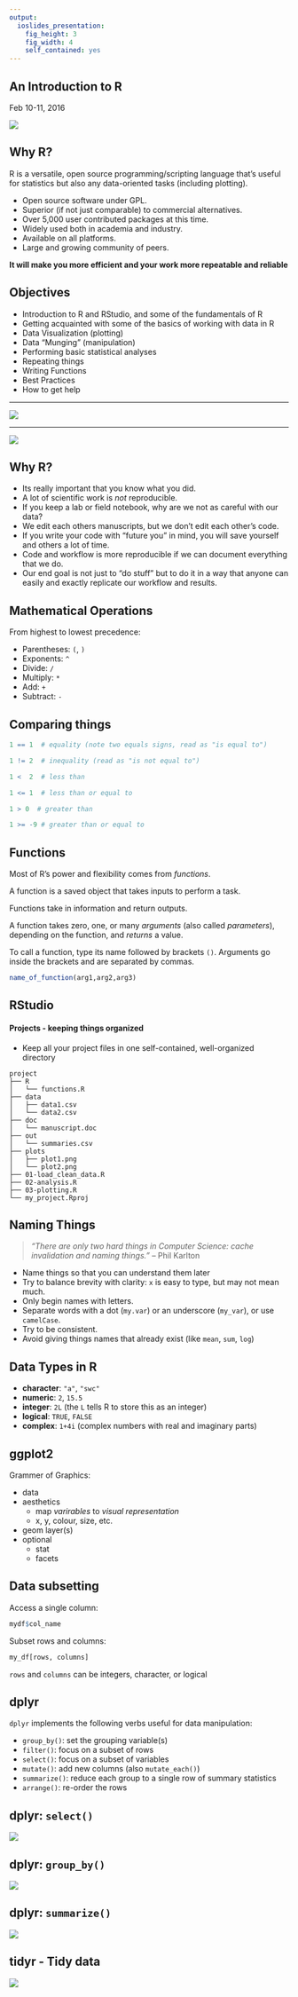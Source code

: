 ```yaml
---
output:
  ioslides_presentation:
    fig_height: 3
    fig_width: 4
    self_contained: yes
---
```


## An Introduction to R

Feb 10-11, 2016

![](img/RLogo.png)

## Why R?

R is a versatile, open source programming/scripting language that's useful 
 for statistics but also any data-oriented tasks (including plotting).

* Open source software under GPL.  
* Superior (if not just comparable) to commercial alternatives.
* Over 5,000 user contributed packages at this time. 
* Widely used both in academia and industry.  
* Available on all platforms.
* Large and growing community of peers.

**It will make you more efficient and your work more repeatable and reliable**

## Objectives

* Introduction to R and RStudio, and some of the fundamentals of R
* Getting acquainted with some of the basics of working with data in R
* Data Visualization (plotting)
* Data "Munging" (manipulation)
* Performing basic statistical analyses
* Repeating things
* Writing Functions
* Best Practices
* How to get help

----

<div class="centered">![](img/doing.jpg)</div>

---

<div class="centered">![](img/programmer.png)</div>

## Why R?

* Its really important that you know what you did.
* A lot of scientific work is *not* reproducible.
* If you keep a lab or field notebook, why are we not as careful with our data? 
* We edit each others manuscripts, but we don't edit each other's code. 
* If you write your code with "future you" in mind, you will save yourself and 
  others a lot of time.
* Code and workflow is more reproducible if we can document everything that we do.
* Our end goal is not just to "do stuff" but to do it in a way that anyone can 
  easily and exactly replicate our workflow and results.

## Mathematical Operations

From highest to lowest precedence:

 * Parentheses: `(`, `)`
 * Exponents: `^`
 * Divide: `/`
 * Multiply: `*`
 * Add: `+`
 * Subtract: `-`

## Comparing things

```r
1 == 1  # equality (note two equals signs, read as "is equal to")
```

```r
1 != 2  # inequality (read as "is not equal to")
```

```r
1 <  2  # less than
```

```r
1 <= 1  # less than or equal to
```

```r
1 > 0  # greater than
```

```r
1 >= -9 # greater than or equal to
```

## Functions

Most of R's power and flexibility comes from _functions_. 

A function is a saved object that takes inputs to perform a task.

Functions take in information and return outputs.

A function takes zero, one, or many _arguments_ (also called _parameters_), 
depending on the function, and _returns_ a value. 

To call a function, type its name followed by brackets `()`. Arguments go inside 
the brackets and are separated by commas.

```r
name_of_function(arg1,arg2,arg3)
```

## RStudio

#### Projects - keeping things organized

* Keep all your project files in one self-contained, well-organized directory

```
project
├── R
│   └── functions.R
├── data
│   ├── data1.csv
│   └── data2.csv
├── doc
│   └── manuscript.doc
├── out
│   └── summaries.csv
├── plots
│   ├── plot1.png
│   └── plot2.png
├── 01-load_clean_data.R
├── 02-analysis.R
├── 03-plotting.R
└── my_project.Rproj
```

## Naming Things

> *"There are only two hard things in Computer Science: cache invalidation and 
> naming things."*
> -- Phil Karlton

* Name things so that you can understand them later
* Try to balance brevity with clarity: `x` is easy to type, but may not mean much. 
* Only begin names with letters.
* Separate words with a dot (`my.var`) or an underscore (`my_var`), or use 
`camelCase`.
* Try to be consistent.
* Avoid giving things names that already exist (like `mean`, `sum`, `log`)

## Data Types in R

* **character**: `"a"`, `"swc"`
* **numeric**: `2`, `15.5`
* **integer**: `2L` (the `L` tells R to store this as an integer)
* **logical**: `TRUE`, `FALSE`
* **complex**: `1+4i` (complex numbers with real and imaginary parts)

## ggplot2

Grammer of Graphics:

- data
- aesthetics
  - map _varirables_ to _visual representation_
  - x, y, colour, size, etc.
- geom layer(s)
- optional
   - stat
   - facets
   
## Data subsetting

Access a single column:
```r
mydf$col_name
```

Subset rows and columns:
```r
my_df[rows, columns]
```
`rows` and `columns` can be integers, character, or logical

## dplyr

`dplyr` implements the following verbs useful for data manipulation:

* `group_by()`: set the grouping variable(s)
* `filter()`: focus on a subset of rows
* `select()`: focus on a subset of variables
* `mutate()`: add new columns (also `mutate_each()`)
* `summarize()`: reduce each group to a single row of summary statistics 
* `arrange()`: re-order the rows

## dplyr: `select()`

![](img/05-dplyr-fig1.png)

## dplyr: `group_by()`

![](img/05-dplyr-fig2.png)

## dplyr: `summarize()`

![](img/05-dplyr-fig3.png)

## tidyr - Tidy data

![](img/06-tidyr-fig1.png)
